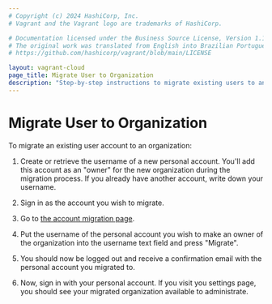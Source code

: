 ```yaml
---
# Copyright (c) 2024 HashiCorp, Inc.
# Vagrant and the Vagrant logo are trademarks of HashiCorp.

# Documentation licensed under the Business Source License, Version 1.1.
# The original work was translated from English into Brazilian Portuguese.
# https://github.com/hashicorp/vagrant/blob/main/LICENSE

layout: vagrant-cloud
page_title: Migrate User to Organization
description: "Step-by-step instructions to migrate existing users to an organization."
---
```


# Migrate User to Organization

To migrate an existing user account to an organization:

1. Create or retrieve the username of a new personal account. You'll add this
   account as an "owner" for the new organization during the migration process. If
   you already have another account, write down your username.

2. Sign in as the account you wish to migrate.

3. Go to [the account migration page](https://app.vagrantup.com/account/migrate).

4. Put the username of the personal account you wish to make an owner of the
   organization into the username text field and press "Migrate".

5. You should now be logged out and receive a confirmation email with the
   personal account you migrated to.

6. Now, sign in with your personal account. If you visit you settings page, you
   should see your migrated organization available to administrate.
